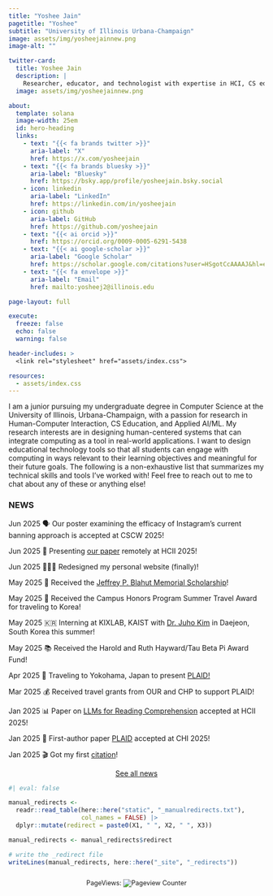 ```yaml
---
title: "Yoshee Jain"
pagetitle: "Yoshee"
subtitle: "University of Illinois Urbana-Champaign"
image: assets/img/yosheejainnew.png
image-alt: ""

twitter-card:
  title: Yoshee Jain
  description: |
    Researcher, educator, and technologist with expertise in HCI, CS education, and applied AI/ML.
  image: assets/img/yosheejainnew.png

about:
  template: solana
  image-width: 25em
  id: hero-heading
  links:
    - text: "{{< fa brands twitter >}}"
      aria-label: "X"
      href: https://x.com/yosheejain
    - text: "{{< fa brands bluesky >}}"
      aria-label: "Bluesky"
      href: https://bsky.app/profile/yosheejain.bsky.social
    - icon: linkedin
      aria-label: "LinkedIn"
      href: https://linkedin.com/in/yosheejain
    - icon: github
      aria-label: GitHub
      href: https://github.com/yosheejain
    - text: "{{< ai orcid >}}"
      href: https://orcid.org/0009-0005-6291-5438
    - text: "{{< ai google-scholar >}}"
      aria-label: "Google Scholar"
      href: https://scholar.google.com/citations?user=HSgotCcAAAAJ&hl=en
    - text: "{{< fa envelope >}}"
      aria-label: "Email"
      href: mailto:yosheej2@illinois.edu

page-layout: full

execute: 
  freeze: false
  echo: false
  warning: false

header-includes: >
  <link rel="stylesheet" href="assets/index.css">

resources:
  - assets/index.css
---
```


::: {#hero-heading}

I am a junior pursuing my undergraduate degree in Computer Science at the University of Illinois, Urbana-Champaign, with a passion for research in Human-Computer Interaction, CS Education, and Applied AI/ML. My research interests are in designing human-centered systems that can integrate computing as a tool in real-world applications. I want to design educational technology tools so that all students can engage with computing in ways relevant to their learning objectives and meaningful for their future goals. The following is a non-exhaustive list that summarizes my technical skills and tools I've worked with! Feel free to reach out to me to chat about any of these or anything else!

:::

::: {.news-card}

### NEWS

::: {.news-item}
<span class="news-date">Jun 2025</span>
🗣️ Our poster examining the efficacy of Instagram's current banning approach is accepted at CSCW 2025!
:::

::: {.news-item}
<span class="news-date">Jun 2025</span>
🚀 Presenting [our paper](https://link.springer.com/chapter/10.1007/978-3-031-92967-0_14) remotely at HCII 2025!
:::

::: {.news-item}
<span class="news-date">Jun 2025</span>
👩🏻‍💻 Redesigned my personal website (finally)!
:::

::: {.news-item}
<span class="news-date">May 2025</span>
🎉 Received the [Jeffrey P. Blahut Memorial Scholarship](https://siebelschool.illinois.edu/about/awards/undergraduate-scholarships-awards/jeffrey-p-blahut-memorial-scholarship)!
:::

::: {.news-item}
<span class="news-date">May 2025</span>
🏅 Received the Campus Honors Program Summer Travel Award for traveling to Korea!
:::

::: {.news-item}
<span class="news-date">May 2025</span>
🇰🇷 Interning at KIXLAB, KAIST with [Dr. Juho Kim](https://juhokim.com/) in Daejeon, South Korea this summer!
:::

::: {.news-item}
<span class="news-date">May 2025</span>
📚 Received the Harold and Ruth Hayward/Tau Beta Pi Award Fund!
:::

::: {.news-item}
<span class="news-date">Apr 2025</span>
🌸 Traveling to Yokohama, Japan to present [PLAID!](https://dl.acm.org/doi/full/10.1145/3706598.3713832)
:::

::: {.news-item}
<span class="news-date">Mar 2025</span>
💰 Received travel grants from OUR and CHP to support PLAID!
:::

::: {.news-item}
<span class="news-date">Jan 2025</span>
📊 Paper on [LLMs for Reading Comprehension](https://link.springer.com/chapter/10.1007/978-3-031-92967-0_14) accepted at HCII 2025!
:::

::: {.news-item}
<span class="news-date">Jan 2025</span>
💐 First-author paper [PLAID](https://dl.acm.org/doi/full/10.1145/3706598.3713832) accepted at CHI 2025!
:::

::: {.news-item}
<span class="news-date">Jan 2025</span>
🎬 Got my first [citation](https://scholar.google.com/citations?user=HSgotCcAAAAJ&hl=en)!
:::

<div class="see-more-link" style="text-align:center; margin-top:1em;">
  <a href="news">See all news</a>
</div>

:::



```r
#| eval: false

manual_redirects <-
  readr::read_table(here::here("static", "_manualredirects.txt"),
                    col_names = FALSE) |> 
  dplyr::mutate(redirect = paste0(X1, " ", X2, " ", X3))

manual_redirects <- manual_redirects$redirect

# write the _redirect file
writeLines(manual_redirects, here::here("_site", "_redirects"))
```


<p style="text-align: center; margin-top: 2em; font-size: 0.9em;">
  PageViews: 
  <img src="https://hitwebcounter.com/counter/counter.php?page=8967543&style=0006&nbdigits=5&type=page&initCount=0"
       title="Pageview Counter"
       alt="Pageview Counter"
       style="border:none;" />
</p>